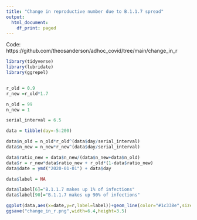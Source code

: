 ```yaml
---
title: "Change in reproductive number due to B.1.1.7 spread"
output:
  html_document:
    df_print: paged
---
```

Code: https://github.com/theosanderson/adhoc_covid/tree/main/change_in_r


```r
library(tidyverse)
library(lubridate)
library(ggrepel)


r_old = 0.9
r_new =r_old*1.7

n_old = 99
n_new = 1

serial_interval = 6.5

data = tibble(day=-5:200)

data$n_old = n_old*r_old^(data$day/serial_interval)
data$n_new = n_new*r_new^(data$day/serial_interval)

data$ratio_new = data$n_new/(data$n_new+data$n_old)
data$r = r_new*data$ratio_new + r_old*(1-data$ratio_new)
data$date = ymd("2020-01-01") + data$day

data$label = NA

data$label[6]="B.1.1.7 makes up 1% of infections"
data$label[90]="B.1.1.7 makes up 90% of infections"

ggplot(data,aes(x=date,y=r,label=label))+geom_line(color="#1c338e",size=1)+theme_bw()+labs(y="Reproductive number (R)",x="Date",title="Change of reproductive number due to B.1.1.7 spread")+coord_cartesian(ylim=c(0,NA),xlim=c(ymd("2020-01-01"),ymd("2020-04-01")))+ geom_hline(yintercept=1,linetype=2,color="#444444")+geom_label_repel(nudge_x =3,nudge_y =-0.2,color="#444444",size=3)
ggsave("change_in_r.png",width=6.4,height=3.5)

```